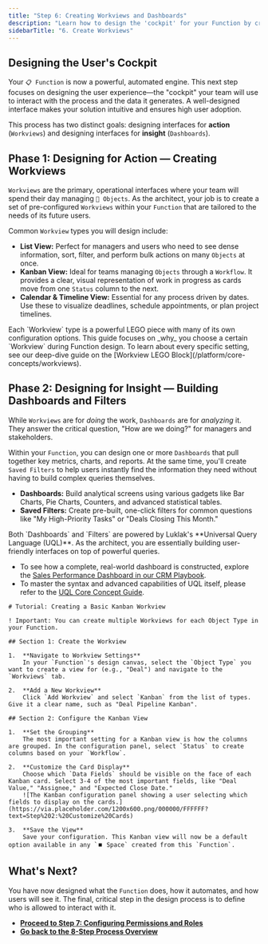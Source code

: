 ```yaml
---
title: "Step 6: Creating Workviews and Dashboards"
description: "Learn how to design the 'cockpit' for your Function by creating operational Workviews for daily tasks and analytical Dashboards for strategic insights."
sidebarTitle: "6. Create Workviews"
---
```


## Designing the User's Cockpit

Your `📋 Function` is now a powerful, automated engine. This next step focuses on designing the user experience—the "cockpit" your team will use to interact with the process and the data it generates. A well-designed interface makes your solution intuitive and ensures high user adoption.

This process has two distinct goals: designing interfaces for **action** (`Workviews`) and designing interfaces for **insight** (`Dashboards`).

## Phase 1: Designing for Action — Creating Workviews

`Workviews` are the primary, operational interfaces where your team will spend their day managing `🧊 Objects`. As the architect, your job is to create a set of pre-configured `Workviews` within your `Function` that are tailored to the needs of its future users.

Common `Workview` types you will design include:

- **List View:** Perfect for managers and users who need to see dense information, sort, filter, and perform bulk actions on many `Objects` at once.
- **Kanban View:** Ideal for teams managing `Objects` through a `Workflow`. It provides a clear, visual representation of work in progress as cards move from one `Status` column to the next.
- **Calendar & Timeline View:** Essential for any process driven by dates. Use these to visualize deadlines, schedule appointments, or plan project timelines.

<Tip>
  Each `Workview` type is a powerful LEGO piece with many of its own configuration options. This guide focuses on _why_ you choose a certain `Workview` during Function design. To learn about every specific setting, see our deep-dive guide on the [Workview LEGO Block](/platform/core-concepts/workviews).
</Tip>

## Phase 2: Designing for Insight — Building Dashboards and Filters

While `Workviews` are for _doing_ the work, `Dashboards` are for _analyzing_ it. They answer the critical question, "How are we doing?" for managers and stakeholders.

Within your `Function`, you can design one or more `Dashboards` that pull together key metrics, charts, and reports. At the same time, you'll create `Saved Filters` to help users instantly find the information they need without having to build complex queries themselves.

- **Dashboards:** Build analytical screens using various gadgets like Bar Charts, Pie Charts, Counters, and advanced statistical tables.
- **Saved Filters:** Create pre-built, one-click filters for common questions like "My High-Priority Tasks" or "Deals Closing This Month."

<Info>
  Both `Dashboards` and `Filters` are powered by Luklak's **Universal Query Language (UQL)**. As the architect, you are essentially building user-friendly interfaces on top of powerful queries.

  - To see how a complete, real-world dashboard is constructed, explore the [Sales Performance Dashboard in our CRM Playbook](/build-playbooks/sales-crm).
  - To master the syntax and advanced capabilities of UQL itself, please refer to the [UQL Core Concept Guide](/platform/core-concepts/uql).
</Info>

```guidejar
# Tutorial: Creating a Basic Kanban Workview

! Important: You can create multiple Workviews for each Object Type in your Function.

## Section 1: Create the Workview

1.  **Navigate to Workview Settings**
    In your `Function`'s design canvas, select the `Object Type` you want to create a view for (e.g., "Deal") and navigate to the `Workviews` tab.

2.  **Add a New Workview**
    Click `Add Workview` and select `Kanban` from the list of types. Give it a clear name, such as "Deal Pipeline Kanban".

## Section 2: Configure the Kanban View

1.  **Set the Grouping**
    The most important setting for a Kanban view is how the columns are grouped. In the configuration panel, select `Status` to create columns based on your `Workflow`.

2.  **Customize the Card Display**
    Choose which `Data Fields` should be visible on the face of each Kanban card. Select 3-4 of the most important fields, like "Deal Value," "Assignee," and "Expected Close Date."
    ![The Kanban configuration panel showing a user selecting which fields to display on the cards.](https://via.placeholder.com/1200x600.png/000000/FFFFFF?text=Step%202:%20Customize%20Cards)

3.  **Save the View**
    Save your configuration. This Kanban view will now be a default option available in any `⏹️ Space` created from this `Function`.
```

## What's Next?

You have now designed what the `Function` does, how it automates, and how users will see it. The final, critical step in the design process is to define who is allowed to interact with it.

- [**Proceed to Step 7: Configuring Permissions and Roles**](/en/02-platform/function-design/07-set-permissions-and-notifications)
- [**Go back to the 8-Step Process Overview**](/en/02-platform/function-design/8-step-design-process)